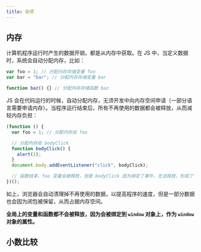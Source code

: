 ---
title: 杂项
---

## 内存

计算机程序运行时产生的数据开销，都是从内存中获取。在 JS 中，当定义数据时，系统会自动分配内存，比如：

```js
var foo = 1; // 分配内存存储变量 foo
var bar = "bar"; // 分配内存存储变量 bar

function baz() {} // 分配内存存储函数 baz
```

JS 会在代码运行的时候，自动分配内存，无须开发中向内存空间申请（一部分语言需要申请内存）。当程序运行结束后，所有不再使用的数据都会被释放，从而减轻内存负担：

```js
(function () {
  var foo = 1; // 分配内存给 foo

  // 分配内存给 bodyClick
  function bodyClick() {
    alert(1);
  }
  document.body.addEventListener("click", bodyClick);

  // 函数结束，foo 变量会被释放，但是 bodyClick 因为绑定了事件，无法释放，形成了一个闭包。
})();
```

如上，浏览器会自动清理掉不再使用的数据，以提高程序的速度，但是一部分数据也会因为闭包被保留，从而占据内存空间。

**全局上的变量和函数都不会被释放，因为会被绑定到 `window` 对象上，作为 `window` 对象的属性。**

## 小数比较

